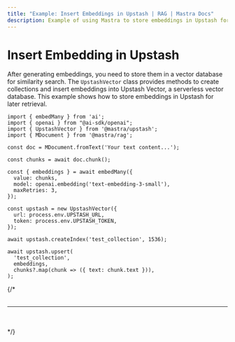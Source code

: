 ```yaml
---
title: "Example: Insert Embeddings in Upstash | RAG | Mastra Docs"
description: Example of using Mastra to store embeddings in Upstash for similarity search.
---
```



# Insert Embedding in Upstash

After generating embeddings, you need to store them in a vector database for similarity search. The `UpstashVector` class provides methods to create collections and insert embeddings into Upstash Vector, a serverless vector database. This example shows how to store embeddings in Upstash for later retrieval.

```tsx copy
import { embedMany } from 'ai';
import { openai } from "@ai-sdk/openai";
import { UpstashVector } from '@mastra/upstash';
import { MDocument } from '@mastra/rag';

const doc = MDocument.fromText('Your text content...');

const chunks = await doc.chunk();

const { embeddings } = await embedMany({
  value: chunks,
  model: openai.embedding('text-embedding-3-small'),
  maxRetries: 3,
});

const upstash = new UpstashVector({
  url: process.env.UPSTASH_URL,
  token: process.env.UPSTASH_TOKEN,
});

await upstash.createIndex('test_collection', 1536);

await upstash.upsert(
  'test_collection',
  embeddings,
  chunks?.map(chunk => ({ text: chunk.text })),
);
```

{/* <br />
<br />
<hr className="dark:border-[#404040] border-gray-300" />
<br />
<br />
<GithubLink link={'https://github.com/mastra-ai/mastra/blob/main/examples/basics/rag/insert-embedding-in-upstash'} /> */}
